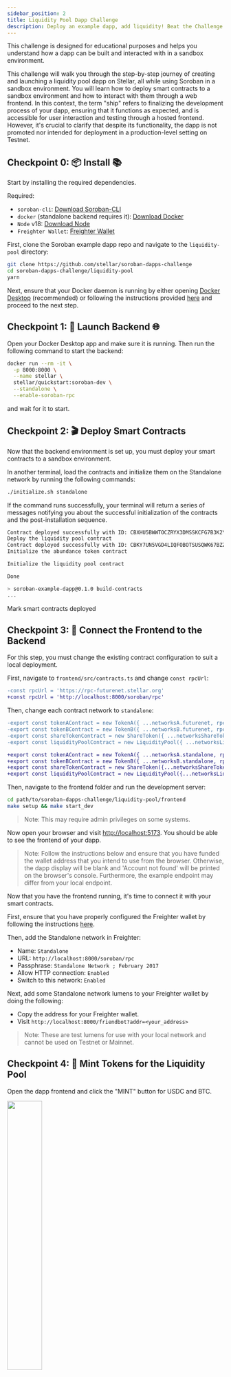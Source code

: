 ```yaml
---
sidebar_position: 2
title: Liquidity Pool Dapp Challenge
description: Deploy an example dapp, add liquidity! Beat the Challenge!
---
```



<StartChallengeButton id={2} />

This challenge is designed for educational purposes and helps you understand how a dapp can be built and interacted with in a sandbox environment.

This challenge will walk you through the step-by-step journey of creating and launching a liquidity pool dapp on Stellar, all while using Soroban in a sandbox environment. You will learn how to deploy smart contracts to a sandbox environment and how to interact with them through a web frontend. In this context, the term "ship" refers to finalizing the development process of your dapp, ensuring that it functions as expected, and is accessible for user interaction and testing through a hosted frontend. However, it's crucial to clarify that despite its functionality, the dapp is not promoted nor intended for deployment in a production-level setting on Testnet.

## Checkpoint 0: 📦 Install 📚

Start by installing the required dependencies.

Required:

- `soroban-cli`: [Download Soroban-CLI](https://soroban.stellar.org/docs/getting-started/setup#install-the-soroban-cli)
- `docker` (standalone backend requires it): [Download Docker](https://www.docker.com/products/docker-desktop)
- `Node` v18: [Download Node](https://nodejs.org/en/download/)
- `Freighter Wallet`: [Freighter Wallet](https://freighter.app/)

First, clone the Soroban example dapp repo and navigate to the `liquidity-pool` directory:

```bash
git clone https://github.com/stellar/soroban-dapps-challenge
cd soroban-dapps-challenge/liquidity-pool
yarn
```

Next, ensure that your Docker daemon is running by either opening [Docker Desktop](https://www.docker.com/products/docker-desktop) (recommended) or following the instructions provided [here](https://docs.docker.com/config/daemon/start/) and proceed to the next step.

## Checkpoint 1: 🚀 Launch Backend 🌐

Open your Docker Desktop app and make sure it is running. Then run the following command to start the backend:

```bash
docker run --rm -it \
  -p 8000:8000 \
  --name stellar \
  stellar/quickstart:soroban-dev \
  --standalone \
  --enable-soroban-rpc
```

and wait for it to start.

## Checkpoint 2: 🎬 Deploy Smart Contracts

Now that the backend environment is set up, you must deploy your smart contracts to a sandbox environment.

In another terminal, load the contracts and initialize them on the Standalone network by running the following commands:

```bash
./initialize.sh standalone
```

If the command runs successfully, your terminal will return a series of messages notifying you about the successful initialization of the contracts and the post-installation sequence.

```bash
Contract deployed successfully with ID: CBXHU5BWWTOCZRYX3DMSSKCFG7B3K2YG2I5F75ALPQ6GCY6ZES2XKLTI
Deploy the liquidity pool contract
Contract deployed successfully with ID: CBKY7UN5VGD4LIQFOBOTSUSQWK67BZZTA23NIEVWSWRR5SAT26JQN2BN
Initialize the abundance token contract

Initialize the liquidity pool contract

Done

> soroban-example-dapp@0.1.0 build-contracts
...
```

<CompleteStepButton id={2} progress={1}>
  Mark smart contracts deployed
</CompleteStepButton>

## Checkpoint 3: 🤝 Connect the Frontend to the Backend

For this step, you must change the existing contract configuration to suit a local deployment.

First, navigate to `frontend/src/contracts.ts` and change `const rpcUrl`:

```diff
-const rpcUrl = 'https://rpc-futurenet.stellar.org'
+const rpcUrl = 'http://localhost:8000/soroban/rpc'
```

Then, change each contract network to `standalone`:

```diff
-export const tokenAContract = new TokenA({ ...networksA.futurenet, rpcUrl })
-export const tokenBContract = new TokenB({ ...networksB.futurenet, rpcUrl })
-export const shareTokenContract = new ShareToken({ ...networksShareToken.futurenet, rpcUrl })
-export const liquidityPoolContract = new LiquidityPool({ ...networksLiquidityPool.futurenet, rpcUrl })

+export const tokenAContract = new TokenA({ ...networksA.standalone, rpcUrl })
+export const tokenBContract = new TokenB({ ...networksB.standalone, rpcUrl })
+export const shareTokenContract = new ShareToken({...networksShareToken.standalone,rpcUrl})
+export const liquidityPoolContract = new LiquidityPool({...networksLiquidityPool.standalone, rpcUrl })
```

Then, navigate to the frontend folder and run the development server:

```bash
cd path/to/soroban-dapps-challenge/liquidity-pool/frontend
make setup && make start_dev
```

> Note: This may require admin privileges on some systems.

Now open your browser and visit [http://localhost:5173](http://localhost:5173/). You should be able to see the frontend of your dapp.

> Note: Follow the instructions below and ensure that you have funded the wallet address that you intend to use from the browser. Otherwise, the dapp display will be blank and 'Account not found' will be printed on the browser's console. Furthermore, the example endpoint may differ from your local endpoint.

Now that you have the frontend running, it's time to connect it with your smart contracts.

First, ensure that you have properly configured the Freighter wallet by following the instructions [here](../guides/wallets#connect-a-wallet-freighter).

Then, add the Standalone network in Freighter:

- Name: `Standalone`
- URL: `http://localhost:8000/soroban/rpc`
- Passphrase: `Standalone Network ; February 2017`
- Allow HTTP connection: `Enabled`
- Switch to this network: `Enabled`

Next, add some Standalone network lumens to your Freighter wallet by doing the following:

- Copy the address for your Freighter wallet.
- Visit `http://localhost:8000/friendbot?addr=<your_address>`

> Note: These are test lumens for use with your local network and cannot be used on Testnet or Mainnet.

## Checkpoint 4: 🏦 Mint Tokens for the Liquidity Pool

Open the dapp frontend and click the "MINT" button for USDC and BTC.

<img src={mint_tokens} width="40%" />

You should see a popup from Freighter asking you to sign the transactions. Click on "Approve" and wait for the transaction to be confirmed.

<img src={approveTokenMint} width="40%" />

You should see an updated balance in the account balance component.

<img src={updatedBalances} width="40%" />

> Note: These are test tokens for use with your local network and cannot be used on Testnet or Mainnet.

## Checkpoint 5: 💰 Deposit into the Liquidity Pool

Now that your wallet is set up, let's fund the liquidity pool.

Open the frontend, enter the desired token amounts, and click the "Deposit" button. You should see a popup from Freighter asking you to sign the transaction.

<img src={deposit50} width="75%" />

Click on "Approve" and wait for the transaction to be confirmed.

Once the transaction is confirmed, you should see your balances updated.

<img src={updatedBalances50} width="40%" />

You should see an updated balance in the amounts you have deposited in the account and reserve balance components, respectively. Following the example, you should see 50 USDC, 50 BTC, and 50 POOL.

## Checkpoint 6: 🔄 Make a Swap

Now that you have funded the liquidity pool, let's make a swap.

Open the swap tab, input the desired token swap amounts, and click the "Swap" button. You should see a popup from Freighter asking you to sign the transaction.

<img src={swap} width="75%" />

Click on "Approve" and wait for the transaction to be confirmed.

Once the transaction is confirmed, you should see updated balances on the frontend.

<img src={swapComplete} width="75%" />

## Checkpoint 7: ⤴️ Make a Withdrawal

Now that you have funded the liquidity pool, let's make a withdrawal.

Open the withdraw tab, select how much liquidity you want to remove with the sliding bar, and click the "Withdraw" button. You should see a popup from Freighter asking you to sign the transaction.

<img src={wdraw} width="75%" />

Click on "Approve" and wait for the transaction to be confirmed.

Once the transaction is confirmed, you should see updated balances on the frontend.

<CompleteStepButton id={2} progress={2}>
  Transactions completed
</CompleteStepButton>

## Checkpoint 8: 🚢 Ship It! 🚁

Now that your dapp is fully functional locally, it's time to prepare it for deployment on Testnet.

Stop the development server by pressing `ctrl+c` in the terminal where it is running.

If you are running docker, now is a good time to stop the Stellar and Soroban preview containers.

```bash
docker stop stellar soroban-preview
```

Then, run the following commands to initialize the contracts on Testnet:

```bash
rm -rf .soroban
./initialize.sh futurenet
```

> Note: This will remove the existing contracts and initialize new ones on Testnet.

Next, revert the changes made to the contract network configs [earlier](#checkpoint-3--connect-the-frontend-to-the-backend).

Navigate to `frontend/src/contracts.ts` and change `const rpcUrl`:

```diff
-const rpcUrl = 'http://localhost:8000/soroban/rpc'
+const rpcUrl = 'https://rpc-futurenet.stellar.org'
```

Then, change each contract network to Testnet:

```diff
-export const tokenAContract = new TokenA({ ...networksA.standalone, rpcUrl })
-export const tokenBContract = new TokenB({ ...networksB.standalone, rpcUrl })
-export const shareTokenContract = new ShareToken({...networksShareToken.standalone, rpcUrl })
-export const liquidityPoolContract = new LiquidityPool({...networksLiquidityPool.standalone, rpcUrl })

+export const tokenAContract = new TokenA({ ...networksA.futurenet, rpcUrl })
+export const tokenBContract = new TokenB({ ...networksB.futurenet, rpcUrl })
+export const shareTokenContract = new ShareToken({ ...networksShareToken.futurenet, rpcUrl })
+export const liquidityPoolContract = new LiquidityPool({ ...networksLiquidityPool.futurenet, rpcUrl })
```

Then, navigate to the frontend directory and run the development server:

```bash
cd path/to/soroban-dapps-challenge/liquidity-pool/frontend
make start_dev
```

Now, open your browser and visit [http://localhost:5173](http://localhost:5173/).

Ensure that Freighter is connected to Futurenet, and you should be able to see the frontend of your dapp!

Next, you will remove the target directory, as it is not used by Vercel to deploy your site. To do this, run the following:

```
rm -rf target
```

Next, you must move your `.soroban` directory to the frontend directory.

From a terminal in the liquidity-pool directory, run the following command:

```bash
mv .soroban frontend/.soroban
```

Then, you need to update the `package.json` file in the frontend directory to point to the new contract binding locations.

```diff
-"liquidity-pool-contract": "file:../.soroban/contracts/liquidity-pool",
-"share-token-contract": "file:../.soroban/contracts/share-token",
-"token-a-contract": "file:../.soroban/contracts/token-a",
-"token-b-contract": "file:../.soroban/contracts/token-b",

+"liquidity-pool-contract": "file:.soroban/contracts/liquidity-pool",
+"share-token-contract": "file:.soroban/contracts/share-token",
+"token-a-contract": "file:.soroban/contracts/token-a",
+"token-b-contract": "file:.soroban/contracts/token-b",
```

Next, you will use the Vercel CLI to complete your deployment.

> Note: If you don’t already have a [Vercel account], you should create one and link it to your GitHub account.

[Vercel account]: https://vercel.com/login

First, install the Vercel CLI:

```bash
npm i global vercel
```

Then, open a terminal in the `liquidity-pool` directory and run the following command to deploy your example dapp:

```bash
npx vercel
```

Then, continue through the prompts until you see the following message about setting overrides:

```bash
? Want to override the settings? [y/N] y
? Which settings would you like to override? (Press <space> to select, <a> to toggle all, <i> to invert selection)
❯◯ Build Command
 ◯ Development Command
 ◯ Output Directory
```

Select each entry (type "a") and set the following values:

**build command**

```bash
cd frontend && make build
```

**development command**

```bash
cd frontend && make start_dev
```

**output directory**

```bash
frontend/dist
```

Once the deployment is complete, you should see a message similar to the following:

```bash
🔗  Linked to julian-dev28/liquidity-pool (created .vercel)
🔍  Inspect: https://vercel.com/julian-dev28/liquidity-pool/FfsAJdgUR9LKH5EmGiuMCMYUMTi2 [2s]
✅  Production: https://liquidity-pool.vercel.app [54s]
```

You can now visit the preview link to see your deployed dapp! 🎉

<img src={futurenetDeployment} width="90%" />

You must add Testnet network lumens to your Freighter wallet to interact with the deployed example dapp. Visit https://laboratory.stellar.org/#account-creator?network=futurenet, and follow the instructions to create your Freighter account on Futurenet.

## Checkpoint 9: ✅ Complete the Challenge!

Submit your public URL to the challenge form.

<ParentChallengeForm courseId={3} />

## Checkpoint 10: 💪 Flex!

🍴 [Fork the liquidity pool repo] and make your own changes to the dapp.

Customize the code and submit a pull request for the Liquidity Pool Dapp Challenge. You can experiment with new fee strategies, improve the user interface, or integrate additional token pair options.

Take this opportunity to showcase your skills and make your mark on the Liquidity Pool Dapp. Good luck!

[Stellar Laboratory]: https://laboratory.stellar.org/#explorer?network=futurenet
[Fork the liquidity pool repo]: https://github.com/stellar/soroban-dapps-challenge/fork

## 📚 User Workflows Checklist

During this exercise, you should be able to:

- Clone the example repo (Liquidity Pool Dapp)
- Deploy your contract to a sandbox environment.
- Deploy the example web UI somewhere (e.g., Netlify, Vercel, Surge, etc.)

Then, via the web UI, you should be able to:

- Connect your wallet
- See your current balance(s)
- Mint assets
- Deposit assets
- Swap assets
- Withdraw assets
- See your transaction(s) appear on the page as the transactions are confirmed
